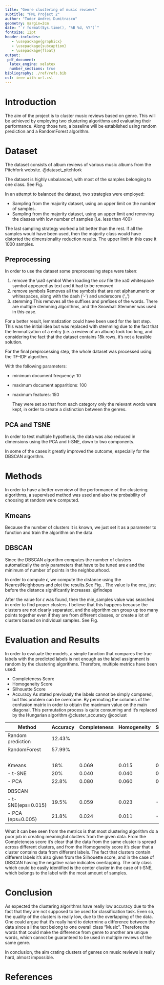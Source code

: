 ```yaml
---
title: "Genre clustering of music reviews"
subtitle: "PML Project 2"
author: "Tudor Andrei Dumitrascu"
geometry: margin=2cm
date: "`r format(Sys.time(), '%B %d, %Y')`"
fontsize: 12pt
header-includes:
   - \usepackage{graphicx}
   - \usepackage{subcaption}
   - \usepackage{float}
output:
 pdf_document:
  latex_engine: xelatex
  number_sections: true
bibliography: ./ref/refs.bib
csl: ieee-with-url.csl
---
```


# Introduction

The aim of the project is to cluster music reviews based on genre. This will be achieved by employing two clustering algorithms and evaluating their performance. Along those two, a baseline will be established using random prediction and a RandomForest algorithm.

# Dataset

The dataset consists of album reviews of various music albums from the Pitchfork website. @dataset_pitchfork

The dataset is highly unbalanced, with most of the samples belonging to one class. See Fig. \ref{fig:distribution}

\begin{figure}
  \includegraphics[width=10cm]{./images/genres_distribution.png}
  \caption{Genres Distribution}
  \label{fig:distribution}
\end{figure}


In an attempt to balanced the dataset, two strategies were employed:

- Sampling from the majority dataset, using an upper limit on the number of samples.
- Sampling from the majority dataset, using an upper limit and removing the classes with low number of samples (i.e. less than 400)

The last sampling strategy worked a bit better than the rest. If all the samples would have been used, then the majority class would have distorted the dimensionality reduction results. The upper limit in this case it 1000 samples.

## Preprocessing

In order to use the dataset some preprocessing steps were taken:

1. remove the \\xa0 symbol
   When loading the csv file the xa0 whitespace symbol appeared as text and it had to be removed
2. remove symbols
   Removes all the symbols that are not alphanumeric or whitespaces, along with the dash ('-') and underscore ('\_')
3. stemming
   This removes all the suffixes and prefixes of the words. There are multiple stemming algorithms, and the Snowball Stemmer was used in this case.

For a better result, lemmatization could have been used for the last step. This was the initial idea but was replaced with stemming due to the fact that the lemmatization of a entry (i.e. a review of an album) took too long, and considering the fact that the dataset contains 18k rows, it's not a feasible solution.

For the final preprocessing step, the whole dataset was processed using the TF-IDF algorithm.

With the following parameters:

- minimum document frequency: 10
- maximum document apparitions: 100
- maximum features: 150

  They were set so that from each category only the relevant words were kept, in order to create a distinction between the genres.

## PCA and TSNE

In order to test multiple hypothesis, the data was also reduced in dimensions using the PCA and t-SNE, down to two components.

In some of the cases it greatly improved the outcome, especially for the DBSCAN algorithm.


# Methods

In order to have a better overview of the performance of the clustering algorithms, a supervised method was used and also the probability of choosing at random were computed.

## Kmeans

Because the number of clusters it is known, we just set it as a parameter to function and train the algorithm on the data.


\begin{figure}
  \centering
  \begin{subfigure}[b]{0.4\linewidth}
    \includegraphics[width=\linewidth]{./images/kmeans_pca.png}
    \caption{Kmeans PCA}
  \end{subfigure}
  \begin{subfigure}[b]{0.4\linewidth}
    \includegraphics[width=\linewidth]{./images/kmeans_tsne.png}
    \caption{Kmens t-SNE}
  \end{subfigure}
  \caption{Kmeans with Dimensionality reduction}
  \label{fig:kmeans}
\end{figure}

## DBSCAN

Since the DBSCAN algorithm computes the number of clusters automatically the only parameters that have to be tuned are $\epsilon$ and the minimum of number of points in the neighbourhood.

In order to compute $\epsilon$, we compute the distance using the NearestNeighbours and plot the results.See Fig. \ref{fig:nn}. The value is the one, just before the distance significantly increases. @findeps

\begin{figure}
  \centering
  \begin{subfigure}[b]{0.4\linewidth}
    \includegraphics[width=\linewidth]{./images/dbscan_neighbours_pca.png}
    \caption{PCA}
  \end{subfigure}
  \begin{subfigure}[b]{0.4\linewidth}
    \includegraphics[width=\linewidth]{./images/dbscan_neighbours_tsne.png}
    \caption{t-SNE}
  \end{subfigure}
  \caption{NearestNeighbours Distances, on the right it's the zoom-in on the elbow area}
  \label{fig:nn}
\end{figure}


After the value for $\epsilon$ was found, then the min_samples value was searched in order to find proper clusters. I believe that this happens because the clusters are not clearly separated, and the algorithm can group up too many points together even if they are from different classes, or create a lot of clusters based on individual samples. See Fig. \ref{fig:dbscan}

\begin{figure}
  \centering
  \begin{subfigure}[b]{0.4\linewidth}
    \includegraphics[width=\linewidth]{./images/dbscan_pca.png}
    \caption{PCA}
  \end{subfigure}
  \begin{subfigure}[b]{0.4\linewidth}
    \includegraphics[width=\linewidth]{./images/dbscan_tsne.png}
    \caption{t-SNE}
  \end{subfigure}
  \caption{DBSCAN on PCA and t-SNE data}
  \label{fig:dbscan}
\end{figure}


# Evaluation and Results

In order to evaluate the models, a simple function that compares the true labels with the predicted labels is not enough as the label assignment is random by the clustering algorithms. Therefore, multiple metrics have been used:

- Completeness Score
- Homogeneity Score
- Silhouette Score
- Accuracy
   As stated previously the labels cannot be simply compared, but this problem can be overcome. By permuting the columns of the confusion matrix in order to obtain the maximum value on the main diagonal. This permutation process is quite consuming and it's replaced by the Hungarian algorithm @cluster_accuracy @coclust

| Method             | Accuracy | Completeness | Homogeneity | Silhouette |
| ---                | ---      | ---          | ---         | ---        |
| Random prediction  | 12.43%   |              |             |            |
| RandomForest       | 57.99%   |              |             |            |
| <br>               | <br>     |              |             |            |
| Kmeans             | 18%      | 0.069        | 0.015       | 0.094      |
| - t-SNE            | 20%      | 0.040        | 0.040       | 0.374      |
| - PCA              | 22.8%    | 0.080        | 0.060       | 0.431      |
|                    |          |              |             |            |
| DBSCAN             |          |              |             |            |
| - t-SNE(eps=0.015) | 19.5%    | 0.059        | 0.023       | -0.31      |
| - PCA (eps=0.005)  | 21.8%    | 0.024        | 0.011       | -0.248     |

What it can bee seen from the metrics is that most clustering algorithm do a poor job in creating meaningful clusters from the given data. From the Completeness score it's clear that the data from the same cluster is spread across different clusters, and from the Homogeneity score it's clear that a cluster contains data from different labels. The fact that clusters contain different labels it's also given from the Silhouette score, and in the case of DBSCAN having the negative value indicates overlapping.
The only class which could be easily identified is the center cluster in the case of t-SNE, which belongs to the label with the most amount of samples.

\pagebreak

# Conclusion

As expected the clustering algorithms have really low accuracy due to the fact that they are not supposed to be used for classification task. Even so, the quality of the clusters is really low, due to the overlapping of the data. One could argue that it's really hard to determine a difference between the data since all the text belong to one overall class "Music". Therefore the words that could make the difference from genre to another are unique words, which cannot be guaranteed to be used in multiple reviews of the same genre.

In conclusion, the aim crating clusters of genres on music reviews is really hard, almost impossible.



# References
